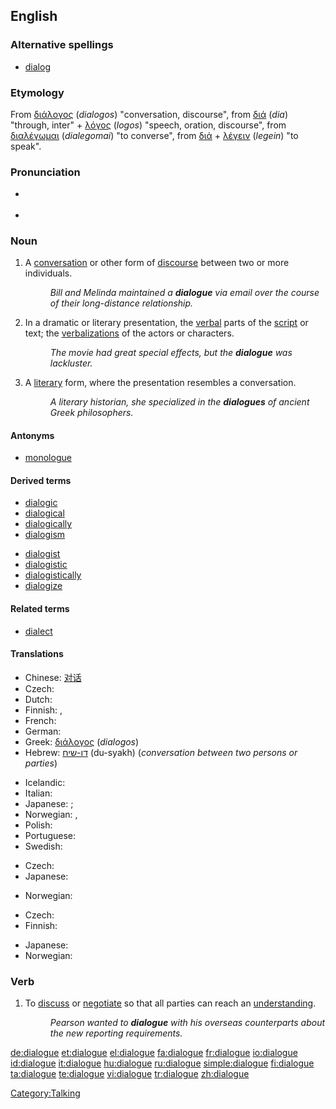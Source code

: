 ==English==

===Alternative spellings===
* {{italbrac-colon|US and computing}} [[dialog]]

===Etymology===
From {{AGr.}} [[διάλογος]] (''dialogos'') "conversation, discourse",  from [[διά]] (''dia'') "through, inter"  + [[λόγος]] (''logos'') "speech, oration, discourse", from [[διαλέγωμαι]] (''dialegomai'') "to converse", from [[διά]] + [[λέγειν]] (''legein'') "to speak".

===Pronunciation===
* {{a|UK}} {{IPA|/ˈdaɪælɒg/}} {{SAMPA|/"daI{lQg/}}
* {{audio|En-us-dialogue.ogg|audio (US)}}

===Noun===
{{en-noun}}

# A [[conversation]] or other form of [[discourse]] between two or more individuals.
#: ''Bill and Melinda maintained a '''dialogue''' via email over the course of their long-distance relationship.''
# In a dramatic or literary presentation, the [[verbal]] parts of the [[script]] or text; the [[verbalization]]s of the actors or characters.
#: ''The movie had great special effects, but the '''dialogue''' was lackluster.''
# A [[literary]] form, where the presentation resembles a conversation.
#: ''A literary historian, she specialized in the '''dialogues''' of ancient Greek philosophers.''

====Antonyms====
* [[monologue]]

====Derived terms====
{{top2}}
* [[dialogic]]
* [[dialogical]]
* [[dialogically]]
* [[dialogism]]
{{mid2}}
* [[dialogist]]
* [[dialogistic]]
* [[dialogistically]]
* [[dialogize]]
{{bottom2}}

====Related terms====
* [[dialect]]

====Translations====
{{trans-top|conversation or other discourse between individuals}}
* Chinese: [[对话]]
* Czech: {{t-|cs|dialog|m}}
* Dutch: {{t+|nl|dialoog|m}}
* Finnish: {{t+|fi|dialogi}}, {{t+|fi|vuoropuhelu}}
* French: {{t+|fr|dialogue|m}}
* German: {{t+|de|Dialog|m}}
* Greek: [[διάλογος]] (''dialogos'')
* Hebrew: [[דו-שיח]] (du-syakh) {{m}} (''conversation between two persons or parties'')
{{trans-mid}}
* Icelandic: {{t+|is|samtal|n}}
* Italian: {{t+|it|dialogo|m}}
* Japanese: {{qualifier|conversation}} {{t|ja|対話|tr=taiwa|sc=Jpan}}; {{qualifier|discussion}} {{t-|ja|討論|tr=taiwa|sc=Jpan}}
* Norwegian: {{t-|no|dialog|m}}, {{t-|no|samtale|m}}
* Polish: {{t+|pl|dialog|m}}
* Portuguese: {{t+|pt|diálogo}}
* Swedish: {{t+|sv|dialog}}
{{trans-bottom}}

{{trans-top|verbal part of a literary or dramatic work}}
* Czech: {{t-|cs|dialog|m}}
* Japanese: {{t|ja|対話|tr=taiwa|sc=Jpan}}
{{trans-mid}}
* Norwegian: {{t-|no|dialog|m}}
{{trans-bottom}}

{{trans-top|literary form resembling a conversation}}
* Czech: {{t-|cs|dialog|m}}
* Finnish: {{t+|fi|dialogi}}
{{trans-mid}}
* Japanese: {{t|ja|対話形式|tr=taiwa-keishiki|sc=Jpan}}
* Norwegian: {{t-|no|dialog|m}}
{{trans-bottom}}

===Verb===
{{en-verb|dialogu|ing}}

# {{context|informal|business}} To [[discuss]] or [[negotiate]] so that all parties can reach an [[understand]]ing.
#: ''Pearson wanted to '''dialogue''' with his overseas counterparts about the new reporting requirements.''

[[Category:Talking]]

[[de:dialogue]]
[[et:dialogue]]
[[el:dialogue]]
[[fa:dialogue]]
[[fr:dialogue]]
[[io:dialogue]]
[[id:dialogue]]
[[it:dialogue]]
[[hu:dialogue]]
[[ru:dialogue]]
[[simple:dialogue]]
[[fi:dialogue]]
[[ta:dialogue]]
[[te:dialogue]]
[[vi:dialogue]]
[[tr:dialogue]]
[[zh:dialogue]]